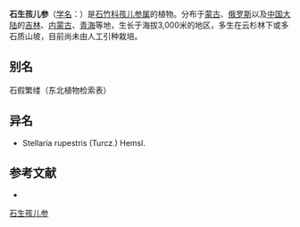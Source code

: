 {{Speciesbox
| name = 石生孩儿参
| status = 
| status_system = 
| image = 
| genus = Pseudostellaria
| species = rupestris
| authority = (Turcz.) Pax
}}

'''石生孩儿参'''（[[学名|学名]]：{{lang|la|''Pseudostellaria rupestris''}}）是[[石竹科|石竹科]][[孩儿参属|孩儿参属]]的植物。分布于[[蒙古|蒙古]]、[[俄罗斯|俄罗斯]]以及[[中国大陆|中国大陆]]的[[吉林|吉林]]、[[内蒙古|内蒙古]]、[[青海|青海]]等地，生长于海拔3,000米的地区，多生在云杉林下或多石质山坡，目前尚未由人工引种栽培。

== 别名 ==
石假繁缕（东北植物检索表）

== 异名 ==
* Stellaria rupestris (Turcz.) Hemsl.

== 参考文献 ==
<div class="references-small">
* {{cite web| url =http://www.bioinfo.cn/db05/KmzwSpecies.php?action=view&id=2438| title =石生孩儿参| work =《中国高等植物数据库全库》| publisher =中国科学院微生物研究所| author =昆明植物研究所| accessdate =2009-02-23| deadurl =yes| archiveurl =https://web.archive.org/web/20160305100705/http://www.bioinfo.cn/db05/KmzwSpecies.php?action=view&id=2438| archivedate =2016-03-05}}
</div>
{{Taxonbar|from=Q15226022}}

[[Category:孩儿参属|石生孩儿参]]


{{植物小作品}}